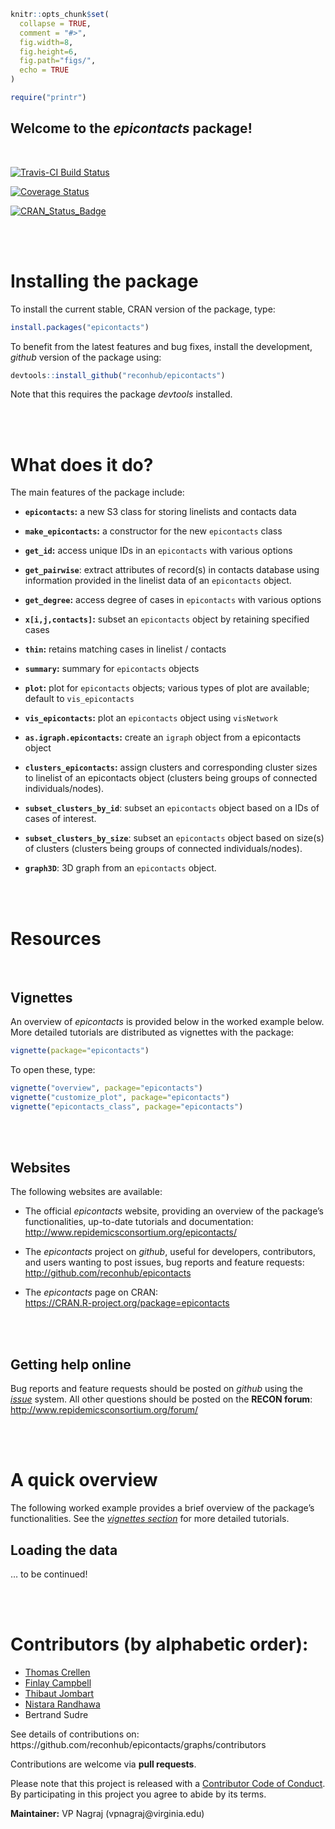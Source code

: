 
```r
knitr::opts_chunk$set(
  collapse = TRUE,
  comment = "#>",
  fig.width=8,
  fig.height=6,
  fig.path="figs/",
  echo = TRUE
)

require("printr")
```


Welcome to the *epicontacts* package!
---------------------------------------

<br>

[![Travis-CI Build Status](https://travis-ci.org/reconhub/epicontacts.svg?branch=master)](https://travis-ci.org/reconhub/epicontacts)

[![Coverage Status](https://img.shields.io/codecov/c/github/reconhub/epicontacts/master.svg)](https://codecov.io/github/reconhub/epicontacts?branch=master)

[![CRAN_Status_Badge](http://www.r-pkg.org/badges/version/epicontacts)](https://cran.r-project.org/package=epicontacts)




<br>
<br>

# Installing the package

To install the current stable, CRAN version of the package, type:
```r
install.packages("epicontacts")
```

To benefit from the latest features and bug fixes, install the development, *github* version of the package using:
```r
devtools::install_github("reconhub/epicontacts")
```

Note that this requires the package *devtools* installed.



<br>
<br>



# What does it do?

The main features of the package include:

* **`epicontacts`:** a new S3 class for storing linelists and contacts data

* **`make_epicontacts`:** a constructor for the new `epicontacts` class

* **`get_id`:** access unique IDs in an `epicontacts` with various options

* **`get_pairwise`**:  extract attributes of record(s) in contacts database using information provided in the linelist data of an `epicontacts` object.

* **`get_degree`:** access degree of cases in `epicontacts` with various options

* **`x[i,j,contacts]`:** subset an `epicontacts` object by retaining specified cases

* **`thin`:** retains matching cases in linelist / contacts

* **`summary`:** summary for  `epicontacts` objects

* **`plot`:** plot for  `epicontacts` objects; various types of plot are available; default to `vis_epicontacts`

* **`vis_epicontacts`:** plot an `epicontacts` object using `visNetwork
`
* **`as.igraph.epicontacts`:** create an `igraph` object from a epicontacts object

* **`clusters_epicontacts`:** assign clusters and corresponding cluster sizes to linelist of an epicontacts object (clusters being groups of connected individuals/nodes).

* **`subset_clusters_by_id`**: subset an `epicontacts` object based on a IDs of cases of interest.

* **`subset_clusters_by_size`**:  subset an `epicontacts` object based on size(s) of clusters (clusters being groups of connected individuals/nodes).

* **`graph3D`**: 3D graph from an `epicontacts` object.



<br>
<br>

# Resources

<br>

## Vignettes

An overview of *epicontacts* is provided below in the worked example below.
More detailed tutorials are distributed as vignettes with the package:
```r
vignette(package="epicontacts")
```

To open these, type:
```r
vignette("overview", package="epicontacts")
vignette("customize_plot", package="epicontacts")
vignette("epicontacts_class", package="epicontacts")
```

<br>
<br>

## Websites

The following websites are available:

- The official *epicontacts* website, providing an overview of the package's functionalities, up-to-date tutorials and documentation: <br>
[http://www.repidemicsconsortium.org/epicontacts/](http://www.repidemicsconsortium.org/epicontacts/)

- The *epicontacts* project on *github*, useful for developers, contributors, and users wanting to post issues, bug reports and feature requests: <br>
[http://github.com/reconhub/epicontacts](http://github.com/reconhub/epicontacts)

- The *epicontacts* page on CRAN: <br>
[https://CRAN.R-project.org/package=epicontacts](https://CRAN.R-project.org/package=epicontacts)


<br>
<br>

## Getting help online

Bug reports and feature requests should be posted on *github* using the [*issue*](http://github.com/reconhub/epicontacts/issues) system. All other questions should be posted on the **RECON forum**: <br>
[http://www.repidemicsconsortium.org/forum/](http://www.repidemicsconsortium.org/forum/)





<br>
<br>

# A quick overview

The following worked example provides a brief overview of the package's
functionalities. See the [*vignettes section*](#vignettes) for more detailed tutorials.

## Loading the data

... to be continued!






<br>
<br>

# Contributors (by alphabetic order):
- [Thomas Crellen](https://github.com/tc13)
- [Finlay Campbell](https://github.com/finlaycampbell)
- [Thibaut Jombart](https://github.com/thibautjombart)
- [Nistara Randhawa](https://github.com/nistara)
- Bertrand Sudre


See details of contributions on: <br>
https://github.com/reconhub/epicontacts/graphs/contributors



Contributions are welcome via **pull requests**.

Please note that this project is released with a [Contributor Code of Conduct](CONDUCT.md). By participating in this project you agree to abide by its terms.

**Maintainer:** VP Nagraj (vpnagraj@virginia.edu)
